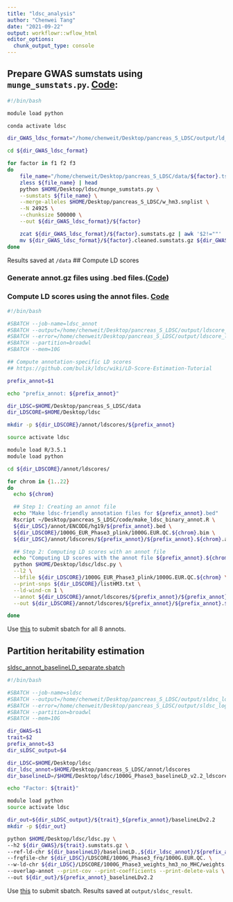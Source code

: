 ```yaml
---
title: "ldsc_analysis"
author: "Chenwei Tang"
date: "2021-09-22"
output: workflowr::wflow_html
editor_options:
  chunk_output_type: console
---
```


## Prepare GWAS sumstats using `munge_sumstats.py`. [Code](code/gwas_ldsc_format.sh):

```bash
#!/bin/bash

module load python

conda activate ldsc

dir_GWAS_ldsc_format="/home/chenweit/Desktop/pancreas_S_LDSC/output/ld_format/"

cd ${dir_GWAS_ldsc_format}

for factor in f1 f2 f3
do
	file_name="/home/chenweit/Desktop/pancreas_S_LDSC/data/${factor}.tsv.gz"
	zless ${file_name} | head
	python $HOME/Desktop/ldsc/munge_sumstats.py \
	--sumstats ${file_name} \
	--merge-alleles $HOME/Desktop/pancreas_S_LDSC/w_hm3.snplist \
	--N 24925 \
	--chunksize 500000 \
	--out ${dir_GWAS_ldsc_format}/${factor}

	zcat ${dir_GWAS_ldsc_format}/${factor}.sumstats.gz | awk '$2!=""' | gzip > ${dir_GWAS_ldsc_format}/${factor}.cleaned.sumstats.gz
	mv ${dir_GWAS_ldsc_format}/${factor}.cleaned.sumstats.gz ${dir_GWAS_ldsc_format}/${factor}.sumstats.gz
done
```

Results saved at `/data`
## Compute LD scores

### Generate annot.gz files using .bed files.([Code](code/make_ldsc_binary_annot.R))

### Compute LD scores using the annot files. [Code](code/ldsc_binary_annot_QTL.sbatch)

```bash
#!/bin/bash

#SBATCH --job-name=ldsc_annot
#SBATCH --output=/home/chenweit/Desktop/pancreas_S_LDSC/output/ldscore_log/ldsc_annot_%J.out
#SBATCH --error=/home/chenweit/Desktop/pancreas_S_LDSC/output/ldscore_log/ldsc_annot_%J.err
#SBATCH --partition=broadwl
#SBATCH --mem=10G

## Compute annotation-specific LD scores
## https://github.com/bulik/ldsc/wiki/LD-Score-Estimation-Tutorial

prefix_annot=$1

echo "prefix_annot: ${prefix_annot}"

dir_LDSC=$HOME/Desktop/pancreas_S_LDSC/data
dir_LDSCORE=$HOME/Desktop/ldsc

mkdir -p ${dir_LDSCORE}/annot/ldscores/${prefix_annot}

source activate ldsc

module load R/3.5.1
module load python

cd ${dir_LDSCORE}/annot/ldscores/

for chrom in {1..22}
do
  echo ${chrom}

  ## Step 1: Creating an annot file
  echo "Make ldsc-friendly annotation files for ${prefix_annot}.bed"
  Rscript ~/Desktop/pancreas_S_LDSC/code/make_ldsc_binary_annot.R \
  ${dir_LDSC}/annot/ENCODE/hg19/${prefix_annot}.bed \
  ${dir_LDSCORE}/1000G_EUR_Phase3_plink/1000G.EUR.QC.${chrom}.bim \
  ${dir_LDSC}/annot/ldscores/${prefix_annot}/${prefix_annot}.${chrom}.annot.gz "full-annot"

  ## Step 2: Computing LD scores with an annot file
  echo "Computing LD scores with the annot file ${prefix_annot}.${chrom}.annot.gz"
  python $HOME/Desktop/ldsc/ldsc.py \
  --l2 \
  --bfile ${dir_LDSCORE}/1000G_EUR_Phase3_plink/1000G.EUR.QC.${chrom} \
  --print-snps ${dir_LDSCORE}/listHM3.txt \
  --ld-wind-cm 1 \
  --annot ${dir_LDSCORE}/annot/ldscores/${prefix_annot}/${prefix_annot}.${chrom}.annot.gz \
  --out ${dir_LDSCORE}/annot/ldscores/${prefix_annot}/${prefix_annot}.${chrom}

done
```
Use [this](code/ldscore.sh) to submit sbatch for all 8 annots.

## Partition heritability estimation

[sldsc_annot_baselineLD_separate.sbatch](code/sldsc_annot_baselineLD_separate.sbatch)

```bash
#!/bin/bash

#SBATCH --job-name=sldsc
#SBATCH --output=/home/chenweit/Desktop/pancreas_S_LDSC/output/sldsc_log/sldsc_%J.out
#SBATCH --error=/home/chenweit/Desktop/pancreas_S_LDSC/output/sldsc_log/sldsc_%J.err
#SBATCH --partition=broadwl
#SBATCH --mem=10G

dir_GWAS=$1
trait=$2
prefix_annot=$3
dir_sLDSC_output=$4

dir_LDSC=$HOME/Desktop/ldsc
dir_ldsc_annot=$HOME/Desktop/pancreas_S_LDSC/annot/ldscores
dir_baselineLD=/$HOME/Desktop/ldsc/1000G_Phase3_baselineLD_v2.2_ldscores

echo "Factor: ${trait}"

module load python
source activate ldsc

dir_out=${dir_sLDSC_output}/${trait}_${prefix_annot}/baselineLDv2.2
mkdir -p ${dir_out}

python $HOME/Desktop/ldsc/ldsc.py \
--h2 ${dir_GWAS}/${trait}.sumstats.gz \
--ref-ld-chr ${dir_baselineLD}/baselineLD.,${dir_ldsc_annot}/${prefix_annot}/${prefix_annot}. \
--frqfile-chr ${dir_LDSC}/LDSCORE/1000G_Phase3_frq/1000G.EUR.QC. \
--w-ld-chr ${dir_LDSC}/LDSCORE/1000G_Phase3_weights_hm3_no_MHC/weights.hm3_noMHC. \
--overlap-annot --print-cov --print-coefficients --print-delete-vals \
--out ${dir_out}/${prefix_annot}_baselineLDv2.2
```

Use [this](code/run_sldsc.sh) to submit sbatch. Results saved at `output/sldsc_result`.